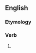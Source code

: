 ==English==

===Etymology===
{{suffix|en|fashion|eth}}

===Verb===
{{head|en|verb form}}

# {{en-archaic third-person singular of|fashion}}
